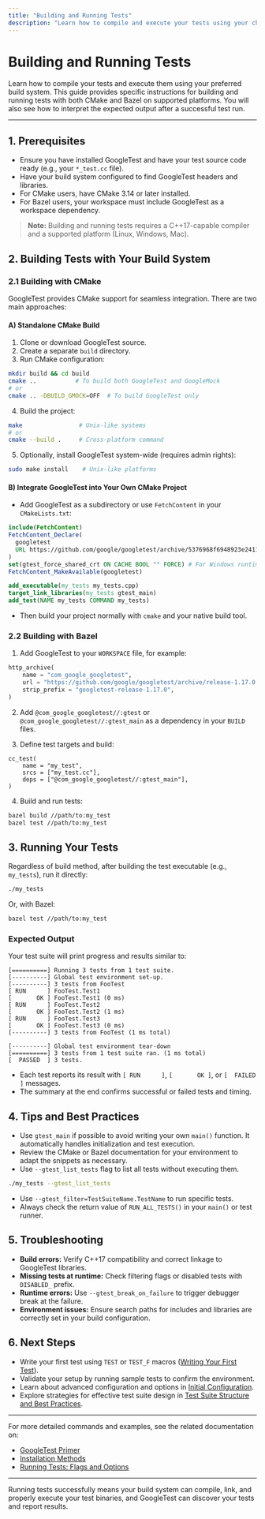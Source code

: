 ```yaml
---
title: "Building and Running Tests"
description: "Learn how to compile and execute your tests using your chosen build system. Get specific instructions for both CMake and Bazel users on different platforms, and see expected output for successful test runs."
---
```


# Building and Running Tests

Learn how to compile your tests and execute them using your preferred build system. This guide provides specific instructions for building and running tests with both CMake and Bazel on supported platforms. You will also see how to interpret the expected output after a successful test run.

---

## 1. Prerequisites

- Ensure you have installed GoogleTest and have your test source code ready (e.g., your `*_test.cc` file).
- Have your build system configured to find GoogleTest headers and libraries.
- For CMake users, have CMake 3.14 or later installed.
- For Bazel users, your workspace must include GoogleTest as a workspace dependency.

> **Note:** Building and running tests requires a C++17-capable compiler and a supported platform (Linux, Windows, Mac).

## 2. Building Tests with Your Build System

### 2.1 Building with CMake

GoogleTest provides CMake support for seamless integration. There are two main approaches:

#### A) Standalone CMake Build

1. Clone or download GoogleTest source.
2. Create a separate `build` directory.
3. Run CMake configuration:

```bash
mkdir build && cd build
cmake ..           # To build both GoogleTest and GoogleMock
# or
cmake .. -DBUILD_GMOCK=OFF  # To build GoogleTest only
```

4. Build the project:

```bash
make                # Unix-like systems
# or
cmake --build .     # Cross-platform command
```

5. Optionally, install GoogleTest system-wide (requires admin rights):

```bash
sudo make install    # Unix-like platforms
```

#### B) Integrate GoogleTest into Your Own CMake Project

- Add GoogleTest as a subdirectory or use `FetchContent` in your `CMakeLists.txt`:

```cmake
include(FetchContent)
FetchContent_Declare(
  googletest
  URL https://github.com/google/googletest/archive/5376968f6948923e2411081fd9372e71a59d8e77.zip
)
set(gtest_force_shared_crt ON CACHE BOOL "" FORCE) # For Windows runtime compatibility
FetchContent_MakeAvailable(googletest)

add_executable(my_tests my_tests.cpp)
target_link_libraries(my_tests gtest_main)
add_test(NAME my_tests COMMAND my_tests)
```

- Then build your project normally with `cmake` and your native build tool.

### 2.2 Building with Bazel

1. Add GoogleTest to your `WORKSPACE` file, for example:

```python
http_archive(
    name = "com_google_googletest",
    url = "https://github.com/google/googletest/archive/release-1.17.0.tar.gz",
    strip_prefix = "googletest-release-1.17.0",
)
```

2. Add `@com_google_googletest//:gtest` or `@com_google_googletest//:gtest_main` as a dependency in your `BUILD` files.

3. Define test targets and build:

```bazel
cc_test(
    name = "my_test",
    srcs = ["my_test.cc"],
    deps = ["@com_google_googletest//:gtest_main"],
)
```

4. Build and run tests:

```bash
bazel build //path/to:my_test
bazel test //path/to:my_test
```

## 3. Running Your Tests

Regardless of build method, after building the test executable (e.g., `my_tests`), run it directly:

```bash
./my_tests
```

Or, with Bazel:

```bash
bazel test //path/to:my_test
```

### Expected Output

Your test suite will print progress and results similar to:

```plaintext
[==========] Running 3 tests from 1 test suite.
[----------] Global test environment set-up.
[----------] 3 tests from FooTest
[ RUN      ] FooTest.Test1
[       OK ] FooTest.Test1 (0 ms)
[ RUN      ] FooTest.Test2
[       OK ] FooTest.Test2 (1 ms)
[ RUN      ] FooTest.Test3
[       OK ] FooTest.Test3 (0 ms)
[----------] 3 tests from FooTest (1 ms total)

[----------] Global test environment tear-down
[==========] 3 tests from 1 test suite ran. (1 ms total)
[  PASSED  ] 3 tests.
```

- Each test reports its result with `[ RUN      ]`, `[       OK ]`, or `[  FAILED  ]` messages.
- The summary at the end confirms successful or failed tests and timing.

## 4. Tips and Best Practices

- Use `gtest_main` if possible to avoid writing your own `main()` function. It automatically handles initialization and test execution.
- Review the CMake or Bazel documentation for your environment to adapt the snippets as necessary.
- Use `--gtest_list_tests` flag to list all tests without executing them.

```bash
./my_tests --gtest_list_tests
```

- Use `--gtest_filter=TestSuiteName.TestName` to run specific tests.
- Always check the return value of `RUN_ALL_TESTS()` in your `main()` or test runner.

## 5. Troubleshooting

- **Build errors:** Verify C++17 compatibility and correct linkage to GoogleTest libraries.
- **Missing tests at runtime:** Check filtering flags or disabled tests with `DISABLED_` prefix.
- **Runtime errors:** Use `--gtest_break_on_failure` to trigger debugger break at the failure.
- **Environment issues:** Ensure search paths for includes and libraries are correctly set in your build configuration.

## 6. Next Steps

- Write your first test using `TEST` or `TEST_F` macros ([Writing Your First Test](hello-test)).
- Validate your setup by running sample tests to confirm the environment.
- Learn about advanced configuration and options in [Initial Configuration](configuration).
- Explore strategies for effective test suite design in [Test Suite Structure and Best Practices](best-practices).

---

For more detailed commands and examples, see the related documentation on:

- [GoogleTest Primer](../primer.md)
- [Installation Methods](installation-methods)
- [Running Tests: Flags and Options](reference/testing.md#running-tests)

---

<Info>
Running tests successfully means your build system can compile, link, and properly execute your test binaries, and GoogleTest can discover your tests and report results.
</Info>
